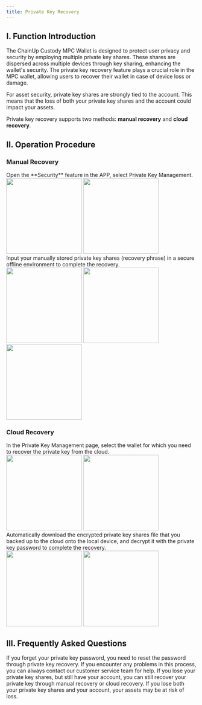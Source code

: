 ```yaml
---
title: Private Key Recovery
---
```


## I. Function Introduction

The ChainUp Custody MPC Wallet is designed to protect user privacy and security by employing multiple private key shares. These shares are dispersed across multiple devices through key sharing, enhancing the wallet's security. The private key recovery feature plays a crucial role in the MPC wallet, allowing users to recover their wallet in case of device loss or damage.

<Note>
For asset security, private key shares are strongly tied to the account. This means that the loss of both your private key shares and the account could impact your assets.
</Note>

Private key recovery supports two methods: **manual recovery** and **cloud recovery**.

## II. Operation Procedure

### Manual Recovery

<Steps>
<Step title="APP Private Key Management">
   Open the **Security** feature in the APP, select Private Key Management.
<div className="w-full flex items-center justify-center">
    <CardGroup cols={2}>
        <img src="/images/user-guide/safecn.png" width="200"/>
        <img src="/images/quickstart/mpcrecover1cn.png" width="200"/>
    </CardGroup>
</div>
</Step>


<Step title="Select Local Recovery and Enter Private Key Share">
    Input your manually stored private key shares (recovery phrase) in a secure offline environment to complete the recovery.
<div className="w-full flex items-center justify-center">
    <CardGroup cols={3}>
        <img src="/images/quickstart/mpc-recover1_cn.png" width="200"/>
        <img src="/images/quickstart/mpc-recover2_cn.png" width="200"/>
        <img src="/images/quickstart/mpc-recover3_cn.png" width="200"/>
    </CardGroup>
</div>
</Step>
</Steps>

### Cloud Recovery

<Steps>
<Step title="Select Cloud Recovery">
  In the Private Key Management page, select the wallet for which you need to recover the private key from the cloud.
<div className="w-full flex items-center justify-center">
    <CardGroup cols={2}>
        <img src="/images/quickstart/mpc-recovercloud1_cn.png" width="200"/>
         <img src="/images/quickstart/mpc-recover1_cn.png" width="200"/>
    </CardGroup>
</div>

</Step>
<Step title="Download and Parse Private Key Share File">
    Automatically download the encrypted private key shares file that you backed up to the cloud onto the local device, and decrypt it with the private key password to complete the recovery.
<div className="w-full flex items-center justify-center">
    <CardGroup cols={2}>
        <img src="/images/quickstart/mpc-recovercloud2_cn.png" width="200"/>
        <img src="/images/quickstart/mpc-recovercloud3_cn.png" width="200"/>
    </CardGroup>
</div>

</Step>
</Steps>

## III. Frequently Asked Questions

<Accordion title="What if I forget my private key password?">
If you forget your private key password, you need to reset the password through private key recovery. If you encounter any problems in this process, you can always contact our customer service team for help.
</Accordion>
<Accordion title="What if I lose my private key shares?">
If you lose your private key shares, but still have your account, you can still recover your private key through manual recovery or cloud recovery. If you lose both your private key shares and your account, your assets may be at risk of loss.
</Accordion>
